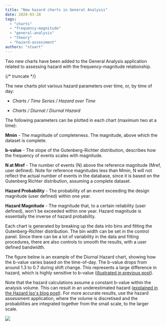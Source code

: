 ```yaml
---
title: "New hazard charts in General Analysis"
date: 2020-03-28
tags:
  - "charts"
  - "frequency-magnitude"
  - "general-analysis"
  - "theory"
  - "hazard-assessment"
authors: "stuart"
---
```


Two new charts have been added to the General Analysis application related to assessing hazard with the frequency-magnitude relationship.

{/* truncate */}

The new charts plot various hazard parameters over time, or, by time of day:

- _Charts / Time Series / Hazard over Time_

- _Charts / Diurnal / Diurnal Hazard_

The following parameters can be plotted in each chart (maximum two at a time):

**Mmin** - The magnitude of completeness. The magnitude, above which the dataset is complete.

**b-value** - The slope of the Gutenberg-Richter distribution, describes how the frequency of events scales with magnitude.

**N at Mref** - The number of events (N) above the reference magnitude (Mref, user defined). Note for reference magnitudes less than Mmin, N will not reflect the actual number of events in the database, since it is based on the Gutenberg Richter distribution, assuming a complete dataset.

**Hazard Probability** - The probability of an event exceeding the design magnitude (user defined) within one year.

**Hazard Magnitude** - The magnitude that, to a certain reliability (user defined), won't be exceeded within one year. Hazard magnitude is essentially the inverse of hazard probability.

Each chart is generated by breaking up the data into bins and fitting the Gutenberg-Richter distribution. The bin width can be set in the control panel. Since there can be a lot of variability in the data and fitting procedures, there are also controls to smooth the results, with a user defined bandwidth.

The figure below is an example of the Diurnal Hazard chart, showing how the b-value varies based on the time-of-day. The b-value drops from around 1.3 to 0.7 during shift change. This represents a large difference in hazard, which is highly sensitive to b-value ([illustrated in previous post](https://mxrap.com/seismic-hazard-sensitivity-to-b-value/)).

Note that the hazard calculations assume a constant b-value within the analysis volume. This can result in an underestimated hazard ([explained in the Hazard Iso's blog post](https://mxrap.com/what-do-the-hazard-isos-mean/)). For more accurate results, use the hazard assessment application, where the volume is discretised and the probabilities are integrated together from the small scale, to the larger scale.

![](/img/Diurnal-Hazard.png)
